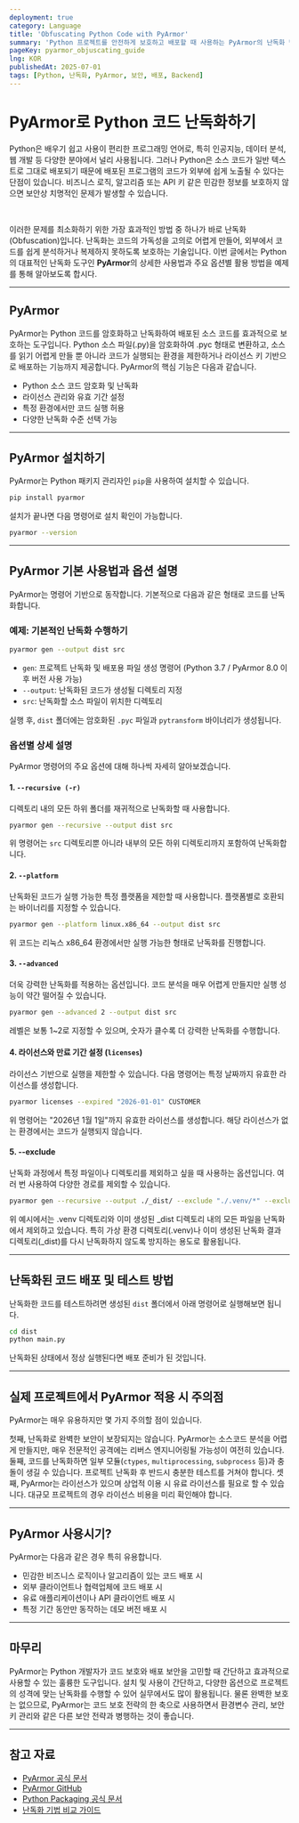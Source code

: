 ```yaml
---
deployment: true
category: Language
title: 'Obfuscating Python Code with PyArmor'
summary: 'Python 프로젝트를 안전하게 보호하고 배포할 때 사용하는 PyArmor의 난독화 방법과 주요 옵션을 알아봅시다.'
pageKey: pyarmor_objuscating_guide
lng: KOR
publishedAt: 2025-07-01
tags: [Python, 난독화, PyArmor, 보안, 배포, Backend]
---
```


# PyArmor로 Python 코드 난독화하기

Python은 배우기 쉽고 사용이 편리한 프로그래밍 언어로, 특히 인공지능, 데이터 분석, 웹 개발 등 다양한 분야에서 널리 사용됩니다. 그러나 Python은 소스 코드가 일반 텍스트로 그대로 배포되기 때문에 배포된 프로그램의 코드가 외부에 쉽게 노출될 수 있다는 단점이 있습니다. 비즈니스 로직, 알고리즘 또는 API 키 같은 민감한 정보를 보호하지 않으면 보안상 치명적인 문제가 발생할 수 있습니다.

<br />

이러한 문제를 최소화하기 위한 가장 효과적인 방법 중 하나가 바로 난독화(Obfuscation)입니다. 난독화는 코드의 가독성을 고의로 어렵게 만들어, 외부에서 코드를 쉽게 분석하거나 복제하지 못하도록 보호하는 기술입니다. 이번 글에서는 Python의 대표적인 난독화 도구인 **PyArmor**의 상세한 사용법과 주요 옵션별 활용 방법을 예제를 통해 알아보도록 합시다.

---

## PyArmor

PyArmor는 Python 코드를 암호화하고 난독화하여 배포된 소스 코드를 효과적으로 보호하는 도구입니다. Python 소스 파일(.py)을 암호화하여 .pyc 형태로 변환하고, 소스를 읽기 어렵게 만들 뿐 아니라 코드가 실행되는 환경을 제한하거나 라이선스 키 기반으로 배포하는 기능까지 제공합니다. PyArmor의 핵심 기능은 다음과 같습니다.

- Python 소스 코드 암호화 및 난독화
- 라이선스 관리와 유효 기간 설정
- 특정 환경에서만 코드 실행 허용
- 다양한 난독화 수준 선택 가능

---

## PyArmor 설치하기

PyArmor는 Python 패키지 관리자인 `pip`을 사용하여 설치할 수 있습니다.

```bash title="PyArmor" showLineNumbers
pip install pyarmor
```

설치가 끝나면 다음 명령어로 설치 확인이 가능합니다.

```bash title="PyArmor" showLineNumbers
pyarmor --version
```

---

## PyArmor 기본 사용법과 옵션 설명

PyArmor는 명령어 기반으로 동작합니다. 기본적으로 다음과 같은 형태로 코드를 난독화합니다.

### 예제: 기본적인 난독화 수행하기

```bash title="PyArmor" showLineNumbers
pyarmor gen --output dist src
```

- `gen`: 프로젝트 난독화 및 배포용 파일 생성 명령어 (Python 3.7 / PyArmor 8.0 이후 버전 사용 가능)
- `--output`: 난독화된 코드가 생성될 디렉토리 지정
- `src`: 난독화할 소스 파일이 위치한 디렉토리

실행 후, `dist` 폴더에는 암호화된 `.pyc` 파일과 `pytransform` 바이너리가 생성됩니다.

### 옵션별 상세 설명

PyArmor 명령어의 주요 옵션에 대해 하나씩 자세히 알아보겠습니다.

#### 1. `--recursive (-r)`

디렉토리 내의 모든 하위 폴더를 재귀적으로 난독화할 때 사용합니다.

```bash title="PyArmor" showLineNumbers
pyarmor gen --recursive --output dist src
```

위 명령어는 `src` 디렉토리뿐 아니라 내부의 모든 하위 디렉토리까지 포함하여 난독화합니다.

#### 2. `--platform`

난독화된 코드가 실행 가능한 특정 플랫폼을 제한할 때 사용합니다. 플랫폼별로 호환되는 바이너리를 지정할 수 있습니다.

```bash title="PyArmor" showLineNumbers
pyarmor gen --platform linux.x86_64 --output dist src
```

위 코드는 리눅스 x86_64 환경에서만 실행 가능한 형태로 난독화를 진행합니다.

#### 3. `--advanced`

더욱 강력한 난독화를 적용하는 옵션입니다. 코드 분석을 매우 어렵게 만들지만 실행 성능이 약간 떨어질 수 있습니다.

```bash title="PyArmor" showLineNumbers
pyarmor gen --advanced 2 --output dist src
```

레벨은 보통 1\~2로 지정할 수 있으며, 숫자가 클수록 더 강력한 난독화를 수행합니다.

#### 4. 라이선스와 만료 기간 설정 (`licenses`)

라이선스 기반으로 실행을 제한할 수 있습니다. 다음 명령어는 특정 날짜까지 유효한 라이선스를 생성합니다.

```bash title="PyArmor" showLineNumbers
pyarmor licenses --expired "2026-01-01" CUSTOMER
```

위 명령어는 "2026년 1월 1일"까지 유효한 라이선스를 생성합니다. 해당 라이선스가 없는 환경에서는 코드가 실행되지 않습니다.

#### 5. --exclude

난독화 과정에서 특정 파일이나 디렉토리를 제외하고 싶을 때 사용하는 옵션입니다. 여러 번 사용하여 다양한 경로를 제외할 수 있습니다.

```bash title="PyArmor" showLineNumbers
pyarmor gen --recursive --output ./_dist/ --exclude "./.venv/*" --exclude "./_dist/*" ./
```

위 예시에서는 .venv 디렉토리와 이미 생성된 \_dist 디렉토리 내의 모든 파일을 난독화에서 제외하고 있습니다. 특히 가상 환경 디렉토리(.venv)나 이미 생성된 난독화 결과 디렉토리(\_dist)를 다시 난독화하지 않도록 방지하는 용도로 활용됩니다.

---

## 난독화된 코드 배포 및 테스트 방법

난독화한 코드를 테스트하려면 생성된 `dist` 폴더에서 아래 명령어로 실행해보면 됩니다.

```bash title="PyArmor" showLineNumbers
cd dist
python main.py
```

난독화된 상태에서 정상 실행된다면 배포 준비가 된 것입니다.

---

## 실제 프로젝트에서 PyArmor 적용 시 주의점

PyArmor는 매우 유용하지만 몇 가지 주의할 점이 있습니다.

첫째, 난독화로 완벽한 보안이 보장되지는 않습니다. PyArmor는 소스코드 분석을 어렵게 만들지만, 매우 전문적인 공격에는 리버스 엔지니어링될 가능성이 여전히 있습니다. 둘째, 코드를 난독화하면 일부 모듈(`ctypes`, `multiprocessing`, `subprocess` 등)과 충돌이 생길 수 있습니다. 프로젝트 난독화 후 반드시 충분한 테스트를 거쳐야 합니다. 셋째, PyArmor는 라이선스가 있으며 상업적 이용 시 유료 라이선스를 필요로 할 수 있습니다. 대규모 프로젝트의 경우 라이선스 비용을 미리 확인해야 합니다.

---

## PyArmor 사용시기?

PyArmor는 다음과 같은 경우 특히 유용합니다.

- 민감한 비즈니스 로직이나 알고리즘이 있는 코드 배포 시
- 외부 클라이언트나 협력업체에 코드 배포 시
- 유료 애플리케이션이나 API 클라이언트 배포 시
- 특정 기간 동안만 동작하는 데모 버전 배포 시

---

## 마무리

PyArmor는 Python 개발자가 코드 보호와 배포 보안을 고민할 때 간단하고 효과적으로 사용할 수 있는 훌륭한 도구입니다. 설치 및 사용이 간단하고, 다양한 옵션으로 프로젝트의 성격에 맞는 난독화를 수행할 수 있어 실무에서도 많이 활용됩니다. 물론 완벽한 보호는 없으므로, PyArmor는 코드 보호 전략의 한 축으로 사용하면서 환경변수 관리, 보안 키 관리와 같은 다른 보안 전략과 병행하는 것이 좋습니다.

---

## 참고 자료

- [PyArmor 공식 문서](https://pyarmor.readthedocs.io/)
- [PyArmor GitHub](https://github.com/dashingsoft/pyarmor)
- [Python Packaging 공식 문서](https://packaging.python.org/tutorials/packaging-projects/)
- [난독화 기법 비교 가이드](https://medium.com/swlh/a-comparison-of-python-obfuscation-tools-5db0bf419b54)
